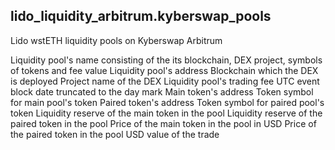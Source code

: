 ## lido_liquidity_arbitrum.kyberswap_pools 
Lido wstETH liquidity pools on Kyberswap Arbitrum

<ParamField path="pool_name">
Liquidity pool&#x27;s name consisting of the its blockchain, DEX project, symbols of tokens and fee value
</ParamField>
<ParamField path="pool">
Liquidity pool&#x27;s address
</ParamField>
<ParamField path="blockchain">
Blockchain which the DEX is deployed
</ParamField>
<ParamField path="project">
Project name of the DEX
</ParamField>
<ParamField path="fee">
Liquidity pool&#x27;s trading fee
</ParamField>
<ParamField path="time">
UTC event block date truncated to the day mark
</ParamField>
<ParamField path="main_token">
Main token&#x27;s address
</ParamField>
<ParamField path="main_token_symbol">
Token symbol for main pool&#x27;s token
</ParamField>
<ParamField path="paired_token">
Paired token&#x27;s address
</ParamField>
<ParamField path="paired_token_symbol">
Token symbol for paired pool&#x27;s token
</ParamField>
<ParamField path="main_token_reserve">
Liquidity reserve of the main token in the pool
</ParamField>
<ParamField path="paired_token_reserve">
Liquidity reserve of the paired token in the pool
</ParamField>
<ParamField path="main_token_usd_price">
Price of the main token in the pool in USD
</ParamField>
<ParamField path="paired_token_usd_price">
Price of the paired token in the pool
</ParamField>
<ParamField path="trading_volume">
USD value of the trade
</ParamField>
